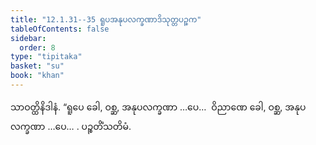 ```yaml
---
title: "12.1.31--35 ရူပအနုပလက္ခဏာဒိသုတ္တပဉ္စက"
tableOfContents: false
sidebar:
  order: 8
type: "tipitaka"
basket: "su"
book: "khan"
---
```



<DynamicBreadcrumb />

<Division number="637--641" book="khan">

<Paragraph number="1263" book="khan">
သာဝတ္ထိနိဒါနံ. “ရူပေ ခေါ, ဝစ္ဆ, အနုပလက္ခဏာ …ပေ…  ဝိညာဏေ ခေါ, ဝစ္ဆ, အနုပလက္ခဏာ …ပေ… .

</Paragraph>
</Division>

<Paragraph number="1264" type="center" book="khan">
ပဉ္စတိံသတိမံ.
</Paragraph>